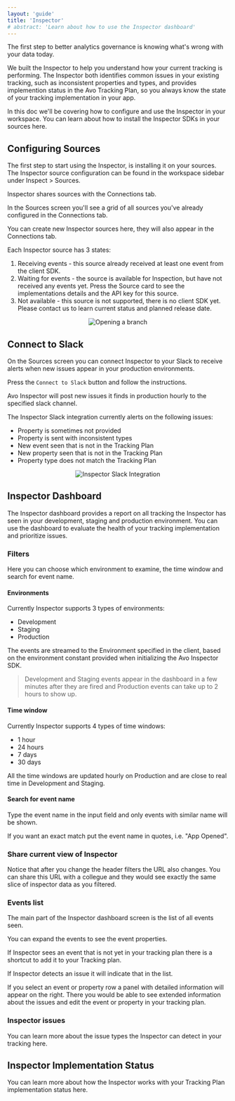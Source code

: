 ```yaml
---
layout: 'guide'
title: 'Inspector'
# abstract: 'Learn about how to use the Inspector dashboard'
---
```



The first step to better analytics governance is knowing what's wrong with your data today.

We built the Inspector to help you understand how your current tracking is performing. The Inspector both identifies <Link passHref href="/explore-tracking-plan/issue-types-in-inspector">common issues in your existing tracking</Link>, such as inconsistent properties and types, and provides implemention status in the Avo Tracking Plan, so you always know the state of your tracking implementation in your app.

In this doc we'll be covering how to configure and use the Inspector in your workspace. You can learn about <Link passHref href="/implementation/avo-inspector-sdk-reference">how to install the Inspector SDKs in your sources here</Link>.

## Configuring Sources

The first step to start using the Inspector, is installing it on your sources. The Inspector source configuration can be found in the workspace sidebar under Inspect > Sources.

Inspector shares sources with the <Link passHref href="/workspace/connections"><a>Connections</a></Link> tab.

In the Sources screen you'll see a grid of all sources you've already configured in the Connections tab.

You can create new Inspector sources here, they will also appear in the Connections tab.

Each Inspector source has 3 states:
1. Receiving events - this source already received at least one event from the client SDK.
2. Waiting for events - the source is available for Inspection, but have not received any events yet. Press
  the Source card to see the implementations details and the API key for this source.
3. Not available - this source is not supported, there is no client SDK yet. Please <Link passHref href="/help/troubleshooting"><a>contact us</a></Link> to learn current status and planned release date.

<center>
  <img
    src={require('../../images/workspace/inspector/inspector-source-states.png')}
    alt="Opening a branch"
  />
</center>

## Connect to Slack

On the Sources screen you can connect Inspector to your Slack to receive alerts when new issues appear in your production environments.

Press the `Connect to Slack` button and follow the instructions.

Avo Inspector will post new issues it finds in production hourly to the specified slack channel.

The Inspector Slack integration currently alerts on the following issues:

- Property is sometimes not provided
- Property is sent with inconsistent types
- New event seen that is not in the Tracking Plan
- New property seen that is not in the Tracking Plan
- Property type does not match the Tracking Plan

<center>
  <img
    src={require('../../images/workspace/inspector/inspector-slack-integration.png')}
    alt="Inspector Slack Integration"
  />
</center>

## Inspector Dashboard

The Inspector dashboard provides a report on all tracking the Inspector has seen in your development, staging and production environment. You can use the dashboard to evaluate the health of your tracking implementation and prioritize issues.

### Filters

Here you can choose which environment to examine, the time window and search for event name.

#### Environments

Currently Inspector supports 3 types of environments:
- Development
- Staging
- Production

The events are streamed to the Environment specified in the client, based on the environment constant provided when initializing the Avo Inspector SDK.

> Development and Staging events appear in the dashboard in a few minutes after they are fired and Production events can take up to 2 hours to show up.

#### Time window

Currently Inspector supports 4 types of time windows:

- 1 hour
- 24 hours
- 7 days
- 30 days

All the time windows are updated hourly on Production and are close to real time in Development and Staging.

#### Search for event name

Type the event name in the input field and only events with similar name will be shown.

If you want an exact match put the event name in quotes, i.e. "App Opened".

### Share current view of Inspector

Notice that after you change the header filters the URL also changes. You can share this URL with a collegue and they would see exactly the same slice of inspector data as you filtered.

### Events list

The main part of the Inspector dashboard screen is the list of all events seen.

You can expand the events to see the event properties.

If Inspector sees an event that is not yet in your tracking plan there is a shortcut to add it to your Tracking plan.

If Inspector detects an issue it will indicate that in the list.

If you select an event or property row a panel with detailed information will appear on the right. There you would be able to see extended information about the issues and edit the event or property in your tracking plan.

### Inspector issues

You can learn more about the <Link passHref href="/explore-tracking-plan/issue-types-in-inspector">issue types the Inspector can detect in your tracking here</Link>.

## Inspector Implementation Status

You can learn more about <Link passHref href="/tracking-plan/implementation-status">how the Inspector works with your Tracking Plan implementation status here</Link>.


